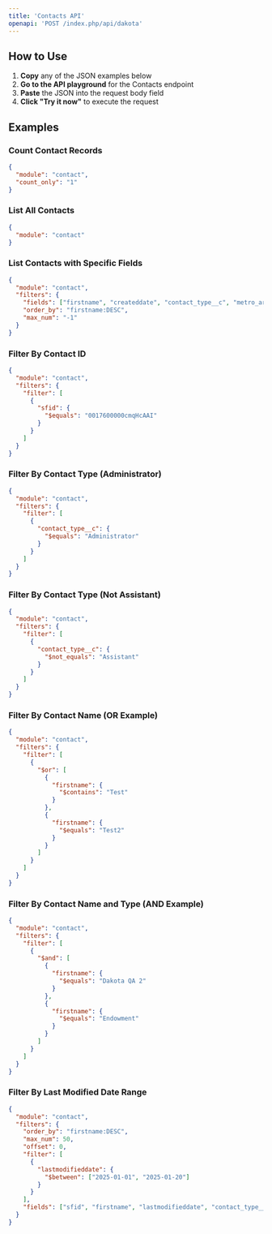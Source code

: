 ```yaml
---
title: 'Contacts API'
openapi: 'POST /index.php/api/dakota'
---
```


## How to Use

1. **Copy** any of the JSON examples below
2. **Go to the API playground** for the Contacts endpoint
3. **Paste** the JSON into the request body field
4. **Click "Try it now"** to execute the request

## Examples

### Count Contact Records
```json
{
  "module": "contact",
  "count_only": "1"
}
```

### List All Contacts
```json
{
  "module": "contact"
}
```

### List Contacts with Specific Fields
```json
{
  "module": "contact",
  "filters": {
    "fields": ["firstname", "createddate", "contact_type__c", "metro_area__c"],
    "order_by": "firstname:DESC",
    "max_num": "-1"
  }
}
```

### Filter By Contact ID
```json
{
  "module": "contact",
  "filters": {
    "filter": [
      {
        "sfid": {
          "$equals": "0017600000cmqHcAAI"
        }
      }
    ]
  }
}
```

### Filter By Contact Type (Administrator)
```json
{
  "module": "contact",
  "filters": {
    "filter": [
      {
        "contact_type__c": {
          "$equals": "Administrator"
        }
      }
    ]
  }
}
```

### Filter By Contact Type (Not Assistant)
```json
{
  "module": "contact",
  "filters": {
    "filter": [
      {
        "contact_type__c": {
          "$not_equals": "Assistant"
        }
      }
    ]
  }
}
```

### Filter By Contact Name (OR Example)
```json
{
  "module": "contact",
  "filters": {
    "filter": [
      {
        "$or": [
          {
            "firstname": {
              "$contains": "Test"
            }
          },
          {
            "firstname": {
              "$equals": "Test2"
            }
          }
        ]
      }
    ]
  }
}
```

### Filter By Contact Name and Type (AND Example)
```json
{
  "module": "contact",
  "filters": {
    "filter": [
      {
        "$and": [
          {
            "firstname": {
              "$equals": "Dakota QA 2"
            }
          },
          {
            "firstname": {
              "$equals": "Endowment"
            }
          }
        ]
      }
    ]
  }
}
```

### Filter By Last Modified Date Range
```json
{
  "module": "contact",
  "filters": {
    "order_by": "firstname:DESC",
    "max_num": 50,
    "offset": 0,
    "filter": [
      {
        "lastmodifieddate": {
          "$between": ["2025-01-01", "2025-01-20"]
        }
      }
    ],
    "fields": ["sfid", "firstname", "lastmodifieddate", "contact_type__c"]
  }
}
``` 